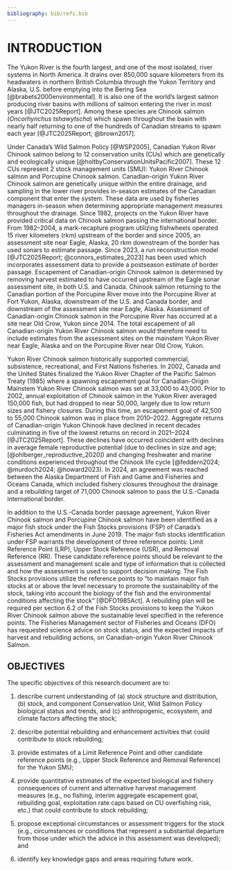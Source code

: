 ```yaml
---
bibliography: bib/refs.bib
---
```

# INTRODUCTION {#sec:introduction}

The Yukon River is the fourth largest, and one of the most isolated, river systems in North America. It drains over 850,000 square kilometers from its headwaters in northern British Columbia through the Yukon Territory and Alaska, U.S. before emptying into the Bering Sea [@brabets2000environmental]. It is also one of the world’s largest salmon producing river basins with millions of salmon entering the river in most years [@JTC2025Report]. Among these species are Chinook salmon (*Oncorhynchus tshawytscha*) which spawn throughout the basin with nearly half returning to one of the hundreds of Canadian streams to spawn each year [@JTC2025Report; @brown2017].  

Under Canada’s Wild Salmon Policy [@WSP2005], Canadian Yukon River Chinook salmon belong to 12 conservation units (CUs) which are genetically and ecologically unique [@holtbyConservationUnitsPacific2007]. These 12 CUs represent 2 stock management units (SMU): Yukon River Chinook salmon and Porcupine Chinook salmon. Canadian-origin Yukon River Chinook salmon are genetically unique within the entire drainage, and sampling in the lower river provides in-season estimates of the Canadian component that enter the system. These data are used by fisheries managers in-season when determining appropriate management measures throughout the drainage. Since 1982, projects on the Yukon River have provided critical data on Chinook salmon passing the international border. From 1982–2004, a mark-recapture program utilizing fishwheels operated 15 river kilometers (rkm) upstream of the border and since 2005, an assessment site near Eagle, Alaska, 20 rkm downstream of the border has used sonars to estimate passage. Since 2023, a run reconstruction model [@JTC2025Report; @connors_estimates_2023] has been used which incorporates assessment data to provide a postseason estimate of border passage. Escapement of Canadian-origin Chinook salmon is determined by removing harvest estimated to have occurred upstream of the Eagle sonar assessment site, in both U.S. and Canada. Chinook salmon returning to the Canadian portion of the Porcupine River move into the Porcupine River at Fort Yukon, Alaska, downstream of the U.S. and Canada border, and downstream of the assessment site near Eagle, Alaska. Assessment of Canadian-origin Chinook salmon in the Porcupine River has occurred at a site near Old Crow, Yukon since 2014. The total escapement of all Canadian-origin Yukon River Chinook salmon would therefore need to include estimates from the assessment sites on the mainstem Yukon River near Eagle, Alaska and on the Porcupine River near Old Crow, Yukon. 

Yukon River Chinook salmon historically supported commercial, subsistence, recreational, and First Nations fisheries. In 2002, Canada and the United States finalized the Yukon River Chapter of the Pacific Salmon Treaty (1985) where a spawning escapement goal for Canadian-Origin Mainstem Yukon River Chinook salmon was set at 33,000 to 43,000. Prior to 2002, annual exploitation of Chinook salmon in the Yukon River averaged 150,000 fish, but had dropped to near 50,000, largely due to low return sizes and fishery closures. During this time, an escapement goal of 42,500 to 55,000 Chinook salmon was in place from 2010–2022. Aggregate returns of Canadian-origin Yukon Chinook have declined in recent decades culminating in five of the lowest returns on record in 2021–2024 [@JTC2025Report]. These declines have occurred coincident with declines in average female reproductive potential (due to declines in size and age; [@ohlberger_reproductive_2020]) and changing freshwater and marine conditions experienced throughout the Chinook life cycle [@feddern2024; @murdoch2024; @howard2023). In 2024, an agreement was reached between the Alaska Department of Fish and Game and Fisheries and Oceans Canada, which included fishery closures throughout the drainage and a rebuilding target of 71,000 Chinook salmon to pass the U.S.-Canada international border. 

In addition to the U.S.-Canada border passage agreement, Yukon River Chinook salmon and Porcupine Chinook salmon have been identified as a major fish stock under the Fish Stocks provisions (FSP) of Canada’s Fisheries Act amendments in June 2019. The major fish stocks identification under FSP warrants the development of three reference points: Limit Reference Point (LRP), Upper Stock Reference (USR), and Removal Reference (RR). These candidate reference points should be relevant to the assessment and management scale and type of information that is collected and how the assessment is used to support decision making. The Fish Stocks provisions utilize the reference points to “to maintain major fish stocks at or above the level necessary to promote the sustainability of the stock, taking into account the biology of the fish and the environmental conditions affecting the stock” [@DFO1985Act]. A rebuilding plan will be required per section 6.2 of the Fish Stocks provisions to keep the Yukon River Chinook salmon above the sustainable level specified in the reference points. The Fisheries Management sector of Fisheries and Oceans (DFO) has requested science advice on stock status, and the expected impacts of harvest and rebuilding actions, on Canadian-origin Yukon River Chinook Salmon.  

## OBJECTIVES

The specific objectives of this research document are to:

1.  describe current understanding of (a) stock structure and distribution, (b) stock, and component Conservation Unit, Wild Salmon Policy biological status and trends, and (c) anthropogenic, ecosystem, and climate factors affecting the stock;

2.  describe potential rebuilding and enhancement activities that could contribute to stock rebuilding;

3.  provide estimates of a Limit Reference Point and other candidate reference points (e.g., Upper Stock Reference and Removal Reference) for the Yukon SMU;

4.  provide quantitative estimates of the expected biological and fishery consequences of current and alternative harvest management measures (e.g., no fishing, interim aggregate escapement goal, rebuilding goal, exploitation rate caps based on CU overfishing risk, etc.) that could contribute to stock rebuilding;

5.  propose exceptional circumstances or assessment triggers for the stock (e.g., circumstances or conditions that represent a substantial departure from those under which the advice in this assessment was developed); and

6.  identify key knowledge gaps and areas requiring future work.
